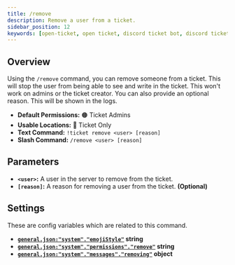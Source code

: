 ```yaml
---
title: /remove
description: Remove a user from a ticket.
sidebar_position: 12
keywords: [open-ticket, open ticket, discord ticket bot, discord ticket bot, reference, command]
---
```

<head>
    <link rel="apple-touch-icon" href="/img/logo_vertical.png"/>
</head>

<FlexHorizontal>
    <ScaleImage src="/img/docs-v4/commands/ticket-remove.png" alt="Example of the /remove command." size="50%"></ScaleImage>
</FlexHorizontal>

## Overview
Using the `/remove` command, you can remove someone from a ticket. This will stop the user from being able to see and write in the ticket.
This won't work on admins or the ticket creator.
You can also provide an optional reason. This will be shown in the logs.

- **Default Permissions:** 🟠 Ticket Admins
- **Usable Locations:** 🔴 Ticket Only
- **Text Command:** `!ticket remove <user> [reason]`
- **Slash Command:** `/remove <user> [reason]`

## Parameters
- **`<user>`:** A user in the server to remove from the ticket.
- **`[reason]`:** A reason for removing a user from the ticket. **<C color="green">(Optional)</C>**

## Settings
These are config variables which are related to this command.
- **[`general.json:"system"."emojiStyle"`](../config/general.mdx#system-emoji-style) <M color="blue">string</M>**
- **[`general.json:"system"."permissions"."remove"`](../config/general.mdx#system-permissions) <M color="blue">string</M>**
- **[`general.json:"system"."messages"."removing"`](../config/general.mdx#system-messages) <M color="cyan">object</M>**